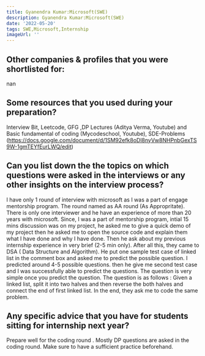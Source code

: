 ```yaml
---
title: Gyanendra Kumar:Microsoft(SWE)
description: Gyanendra Kumar:Microsoft(SWE)
date: '2022-05-20'
tags: SWE,Microsoft,Internship
imageUrl: ''
---
```


## Other companies & profiles that you were shortlisted for:
nan

## Some resources that you used during your preparation?
Interview Bit, Leetcode, GFG ,DP Lectures (Aditya Verma, Youtube) and Basic fundamental of coding (Mycodeschool, Youtube), SDE-Problems (https://docs.google.com/document/d/1SM92efk8oDl8nyVw8NHPnbGexTS9W-1gmTEYfEurLWQ/edit)

## Can you list down the the topics on which questions were asked in the interviews or any other insights on the interview process?
I have only 1 round of interview with microsoft as I was a part of engage mentorship program. The round named as AA round (As Appropritate). There is only one interviewer  and he have an experience of more than 20 years with microsoft. Since, I was a part of mentorship program, intial 15 mins discussion was on my project, he asked me to give a quick demo of my project then  he asked me to open the source code and explain them what I have done and why I have done. Then he ask about my previous internship experience in very brief (2-5 min only). After all this, they came to DSA ( Data Structure and Algorithm). He put one sample test case of linked list in the comment box and asked me to predict the possible question. I predicted around 4-5 possible questions. then he give me second test case and I was successfully able to predict the questions. The question is very simple once you predict the question. The question is as follows : Given a linked list, split it into two halves and then reverse the both halves and connect the end of first linked list. In the end, they ask me to code the same problem.
## Any specific advice that you have for students sitting for internship next year?
Prepare well for the coding round . Mostly DP questions are asked in the coding round. Make sure to have a sufficient practice beforehand.


